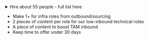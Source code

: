 <details>
<summary>Hire about 55 people - full list here</summary>

We do not expect to make all these hires in Q4 - the low ones in particular are more of a stretch goal. We expect to make about ~55 hires in Q4 in total. 

**High**

* Backend Engineer - Feature Flags - Zbynek
* Product Manager	1 - Zbynek
* Product Engineer - Surveys - Zbynek
* Product Engineer - Platform Features - Rune
* Product Engineer - Web Analytics - Rune
* Pipelines Engineer - Data Warehouse - Mark
* Pipelines Engineer - Data Warehouse - Mark
* Product Engineer - Messaging - Mark
* Product Engineer - Messaging - Mark
* Graphic Designer - Coua
* Product Engineer	Max AI - Yari
* Design Engineer	Max AI - Yari
* Product Engineer	Tasks - Yari
* Customer Success Manager 1 - Coua/Julia
* Customer Success Manager 2 - Coua/Julia
* Support Engineer 1 - Coua/Julia
* Developer who loves writing - Yari
* Technical Account Manager 1 - Coua/Julia
* Technical Account Manager 2 - Coua/Julia
* Technical Account Manager 3 - Coua/Julia
* Technical Account Manager 4 - Coua/Julia
* Technical Account Manager 5 - Coua/Julia


**Medium** 

* Product Engineer - Experiments - Zbynek
* Product Manager 2 - Zbynek
* Product Engineer - Platform Features - Rune
* Product Engineer - Product Analytics Insights - Rune
* Product Engineer - Datawarehouse - Mark
* Backend Engineer - Ingestion - Mark
* Product Engineer - LLM Analytics - Yari
* Product Engineer - LLM Analytics - Yari
* Clickhouse Engineer	- Mark
* Onboarding Specialist - Coua/Julia
* Customer Success Manager 3 - Coua/Julia
* Customer Success Manager 4 - Coua/Julia
* Support Engineer 2 - Coua/Julia
* Developer who loves writing - Yari
* Developer who loves teaching - Yari
* Developer who loves teaching - Yari
* Technical Account Manager 6 - Coua/Julia
* Technical Account Manager 7 - Coua/Julia
* Technical Account Manager 8 - Coua/Julia
* Technical Account Manager 9 - Coua/Julia


  
**Low**

* Finance hire - Fraser
* Backend Engineer - Error Tracking - Zbynek
* Product Engineer - Customer Analytics - Rune
* Backend Engineer - Ingestion - Mark
* Onboarding Specialist (SF) - Coua/Julia
* Community Manager - Coua
* Design Engineer -	Brand & Vibes - Yari

The sections are not stack-ranked. 
</details>

* Make 1+ for infra roles from outbound/sourcing
* 2 pieces of content per role for our low-inbound technical roles
* A piece of content to boost TAM inbound 
* Keep time to offer under 30 days 
